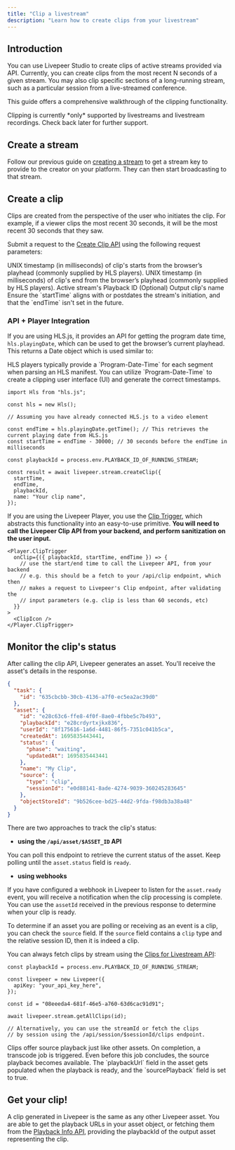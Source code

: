 ```yaml
---
title: "Clip a livestream"
description: "Learn how to create clips from your livestream"
---
```


## Introduction

You can use Livepeer Studio to create clips of active streams provided via API.
Currently, you can create clips from the most recent N seconds of a given
stream. You may also clip specific sections of a long-running stream, such as a
particular session from a live-streamed conference.

This guide offers a comprehensive walkthrough of the clipping functionality.

<Warning>
  Clipping is currently *only* supported by livestreams and livestream
  recordings. Check back later for further support.
</Warning>

## Create a stream

Follow our previous guide on
[creating a stream](/developers/guides/create-livestream) to get a stream key to
provide to the creator on your platform. They can then start broadcasting to
that stream.

## Create a clip

<Info>
  Clips are created from the perspective of the user who initiates the clip. For
  example, if a viewer clips the most recent 30 seconds, it will be the most
  recent 30 seconds that they saw.
</Info>

Submit a request to the [Create Clip API](/api-reference/stream/create-clip)
using the following request parameters:

<ParamField path="startTime" type="number">
  UNIX timestamp (in milliseconds) of clip's starts from the browser’s playhead
  (commonly supplied by HLS players).
</ParamField>

<ParamField path="endTime" type="number">
  UNIX timestamp (in milliseconds) of clip's end from the browser’s playhead
  (commonly supplied by HLS players).
</ParamField>

<ParamField path="playbackId" type="string">
  Active stream's Playback ID
</ParamField>

<ParamField path="name" type="string">
  (Optional) Output clip's name
</ParamField>

<Info>
  Ensure the `startTime` aligns with or postdates the stream's initiation, and
  that the `endTime` isn't set in the future.
</Info>

### API + Player Integration

If you are using HLS.js, it provides an API for getting the program date time,
`hls.playingDate`, which can be used to get the browser’s current playhead. This
returns a Date object which is used similar to:

<Info>
  HLS players typically provide a `Program-Date-Time` for each segment when
  parsing an HLS manifest. You can utilize `Program-Date-Time` to create a
  clipping user interface (UI) and generate the correct timestamps.
</Info>

```tsx
import Hls from "hls.js";

const hls = new Hls();

// Assuming you have already connected HLS.js to a video element

const endTime = hls.playingDate.getTime(); // This retrieves the current playing date from HLS.js
const startTime = endTime - 30000; // 30 seconds before the endTime in milliseconds

const playbackId = process.env.PLAYBACK_ID_OF_RUNNING_STREAM;

const result = await livepeer.stream.createClip({
  startTime,
  endTime,
  playbackId,
  name: "Your clip name",
});
```

If you are using the Livepeer Player, you use the
[Clip Trigger](/sdks/react/player/Clip), which abstracts this functionality into
an easy-to-use primitive. **You will need to call the Livepeer Clip API from
your backend, and perform sanitization on the user input.**

```tsx
<Player.ClipTrigger
  onClip={({ playbackId, startTime, endTime }) => {
    // use the start/end time to call the Livepeer API, from your backend
    // e.g. this should be a fetch to your /api/clip endpoint, which then
    // makes a request to Livepeer's Clip endpoint, after validating the
    // input parameters (e.g. clip is less than 60 seconds, etc)
  }}
>
  <ClipIcon />
</Player.ClipTrigger>
```

## Monitor the clip's status

After calling the clip API, Livepeer generates an asset. You'll receive the
asset's details in the response.

```json
{
  "task": {
    "id": "635cbcbb-30cb-4136-a7f0-ec5ea2ac39d0"
  },
  "asset": {
    "id": "e28c63c6-ffe8-4f0f-8ae0-4fbbe5c7b493",
    "playbackId": "e28crdyrtxjkx836",
    "userId": "8f175616-1a6d-4481-86f5-7351c041b5ca",
    "createdAt": 1695835443441,
    "status": {
      "phase": "waiting",
      "updatedAt": 1695835443441
    },
    "name": "My Clip",
    "source": {
      "type": "clip",
      "sessionId": "e0d88141-8ade-4274-9039-360245283645"
    },
    "objectStoreId": "9b526cee-bd25-44d2-9fda-f98db3a38a48"
  }
}
```

There are two approaches to track the clip's status:

- **using the `/api/asset/$ASSET_ID` API**

You can poll this endpoint to retrieve the current status of the asset. Keep
polling until the `asset.status` field is `ready`.

- **using webhooks**

If you have configured a webhook in Livepeer to listen for the `asset.ready`
event, you will receive a notification when the clip processing is complete. You
can use the `assetId` received in the previous response to determine when your
clip is ready.

To determine if an asset you are polling or receiving as an event is a clip, you
can check the `source` field. If the `source` field contains a `clip` type and
the relative session ID, then it is indeed a clip.

You can always fetch clips by stream using the
[Clips for Livestream API](/api-reference/stream/get-clip):

```tsx
const playbackId = process.env.PLAYBACK_ID_OF_RUNNING_STREAM;

const livepeer = new Livepeer({
  apiKey: "your_api_key_here",
});

const id = "08eeeda4-681f-46e5-a760-63d6cac91d91";

await livepeer.stream.getAllClips(id);

// Alternatively, you can use the streamId or fetch the clips
// by session using the /api/session/$sessionId/clips endpoint.
```

<Info>
  Clips offer source playback just like other assets. On completion, a transcode
  job is triggered. Even before this job concludes, the source playback becomes
  available. The `playbackUrl` field in the asset gets populated when the
  playback is ready, and the `sourcePlayback` field is set to true.
</Info>

## Get your clip!

A clip generated in Livepeer is the same as any other Livepeer asset. You are
able to get the playback URLs in your asset object, or fetching them from the
[Playback Info API](/api-reference/playback/get), providing the playbackId of
the output asset representing the clip.
